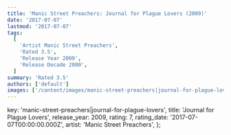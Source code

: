 ```yaml
---
title: 'Manic Street Preachers: Journal for Plague Lovers (2009)'
date: '2017-07-07'
lastmod: '2017-07-07'
tags:
  [
    'Artist Manic Street Preachers',
    'Rated 3.5',
    'Release Year 2009',
    'Release Decade 2000',
  ]
summary: 'Rated 3.5'
authors: ['default']
images: ['/content/images/manic-street-preachers|journal-for-plague-lovers.jpg']
---
```


  key: 'manic-street-preachers|journal-for-plague-lovers',
  title: 'Journal for Plague Lovers',
  release_year: 2009,
  rating: 7,
  rating_date: '2017-07-07T00:00:00.000Z',
  artist: 'Manic Street Preachers',
};

<MusicRating data={data} />
